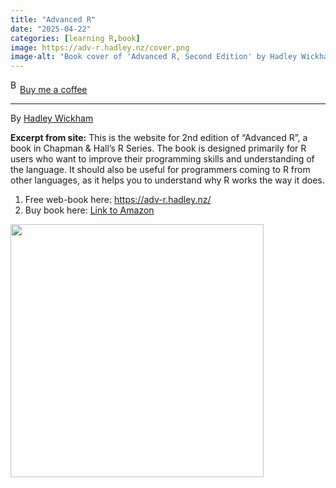 ```yaml
---
title: "Advanced R"
date: "2025-04-22"
categories: [learning R,book]
image: https://adv-r.hadley.nz/cover.png
image-alt: "Book cover of 'Advanced R, Second Edition' by Hadley Wickham, part of The R Series by CRC Press. The cover features a diagram of a data structure with labeled nodes and arrows, representing function environments in R."
---
```


<link href="https://fonts.googleapis.com/css?family=Cookie" rel="stylesheet"><a class="bmc-button" target="_blank" href="https://www.buymeacoffee.com/JoscelinRocha">![Buy me a coffee](https://cdn.buymeacoffee.com/buttons/bmc-new-btn-logo.svg){alt="Buy me a coffee" width="15" height="21"}Buy me a coffee</a>

------------------------------------------------------------------------

By [Hadley Wickham](https://adv-r.hadley.nz/)

**Excerpt from site:** This is the website for 2nd edition of "Advanced R", a book in Chapman & Hall's R Series. The book is designed primarily for R users who want to improve their programming skills and understanding of the language. It should also be useful for programmers coming to R from other languages, as it helps you to understand why R works the way it does.

1.  Free web-book here: <https://adv-r.hadley.nz/>
2.  Buy book here: [Link to Amazon](https://www.amazon.com/dp/0815384572/ref=cm_sw_su_dp?tag=devtools-20)

![](https://adv-r.hadley.nz/cover.png){width="405"}
